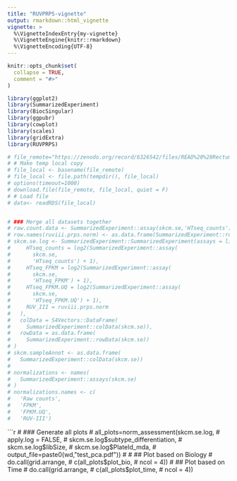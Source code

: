 ```yaml
---
title: "RUVPRPS-vignette"
output: rmarkdown::html_vignette
vignette: >
  %\VignetteIndexEntry{my-vignette}
  %\VignetteEngine{knitr::rmarkdown}
  %\VignetteEncoding{UTF-8}
---
```


```r
knitr::opts_chunk$set(
  collapse = TRUE,
  comment = "#>"
)
```

```r
library(ggplot2)
library(SummarizedExperiment)
library(BiocSingular)
library(ggpubr)
library(cowplot)
library(scales)
library(gridExtra)
library(RUVPRPS)
```

```r
# file_remote="https://zenodo.org/record/6326542/files/READ%20%28Rectum%20adenocarcinoma%29.rds"
# # Make temp local copy
# file_local <- basename(file_remote)
# file_local <- file.path(tempdir(), file_local)
# options(timeout=1000)
# download.file(file_remote, file_local, quiet = F)
# # Load file
# data<- readRDS(file_local)

```



```r

```

```r
# ### Merge all datasets together
# raw.count.data <- SummarizedExperiment::assay(skcm.se,'HTseq_counts')
# row.names(ruviii.prps.norm) <- as.data.frame(SummarizedExperiment::rowData(skcm.se))$gene_name.
# skcm.se.log <- SummarizedExperiment::SummarizedExperiment(assays = list(
#     HTseq_counts = log2(SummarizedExperiment::assay(
#       skcm.se,
#       'HTseq_counts') + 1),
#     HTseq_FPKM = log2(SummarizedExperiment::assay(
#       skcm.se,
#       'HTseq_FPKM') + 1),
#     HTseq_FPKM.UQ = log2(SummarizedExperiment::assay(
#       skcm.se,
#       'HTseq_FPKM.UQ') + 1),
#     RUV_III = ruviii.prps.norm
#   ),
#   colData = S4Vectors::DataFrame(
#     SummarizedExperiment::colData(skcm.se)),
#   rowData = as.data.frame(
#     SummarizedExperiment::rowData(skcm.se))
# )
# skcm.sampleAnnot <- as.data.frame(
#   SummarizedExperiment::colData(skcm.se))
# 
# normalizations <- names(
#   SummarizedExperiment::assays(skcm.se)
# )
# normalizations.names <- c(
#   'Raw counts',
#   'FPKM',
#   'FPKM.UQ',
#   'RUV-III')
```

```r
# ### Generate all plots 
# all_plots=norm_assessment(skcm.se.log,
#     apply.log = FALSE,
#     skcm.se.log$subtype_differentiation,
#     skcm.se.log$libSize,
#     skcm.se.log$PlateId_mda,
#     output_file=paste0(wd,"test_pca.pdf"))
# 
# ## Plot based on Biology
# do.call(grid.arrange,
#   c(all_plots$plot_bio,
#     ncol = 4))
# ## Plot based on Time
# do.call(grid.arrange,
#       c(all_plots$plot_time,
#           ncol = 4))

